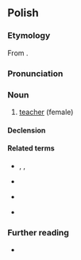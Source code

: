 {{also|nauczycielką}}
==Polish==

===Etymology===
From {{suffix|pl|nauczyciel|ka}}.

===Pronunciation===
{{pl-p|na-uczycielka|a=Pl-nauczycielka.ogg|h=na.u.czy.ciel.ka}}

===Noun===
{{pl-noun|f|m=nauczyciel}}

# [[teacher]] (female)

====Declension====
{{pl-decl-noun-f}}

====Related terms====
* {{q|verbs}} {{l|pl|uczyć}}, {{l|pl|nauczyć}}, {{l|pl|nauczać}}
* {{q|noun}} {{l|pl|nauka}}
* {{q|adjective}} {{l|pl|uczony}}
* {{q|adverb}} {{l|pl|uczenie}}

===Further reading===
* {{R:PWN}}

{{C|pl|Education|Female occupations}}
